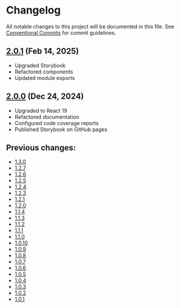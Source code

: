 
<Meta title='Changelog' />

# Changelog

All notable changes to this project will be documented in this file. See [Conventional Commits](https://www.conventionalcommits.org/en/v1.0.0/) for commit guidelines.

## [2.0.1](https://www.npmjs.com/package/chop-logic-components/v/2.0.1) (Feb 14, 2025)

- Upgraded Storybook
- Refactored components
- Updated module exports

## [2.0.0](https://www.npmjs.com/package/chop-logic-components/v/2.0.0) (Dec 24, 2024)

- Upgraded to React 19
- Refactored documentation
- Configured code coverage reports
- Published Storybook on GitHub pages

## Previous changes:

- [1.3.0](https://www.npmjs.com/package/chop-logic-components/v/1.3.0)
- [1.2.7](https://www.npmjs.com/package/chop-logic-components/v/1.2.7)
- [1.2.6](https://www.npmjs.com/package/chop-logic-components/v/1.2.6)
- [1.2.5](https://www.npmjs.com/package/chop-logic-components/v/1.2.5)
- [1.2.4](https://www.npmjs.com/package/chop-logic-components/v/1.2.4)
- [1.2.3](https://www.npmjs.com/package/chop-logic-components/v/1.2.3)
- [1.2.1](https://www.npmjs.com/package/chop-logic-components/v/1.2.1)
- [1.2.0](https://www.npmjs.com/package/chop-logic-components/v/1.2.0)
- [1.1.4](https://www.npmjs.com/package/chop-logic-components/v/1.1.4)
- [1.1.3](https://www.npmjs.com/package/chop-logic-components/v/1.1.3)
- [1.1.2](https://www.npmjs.com/package/chop-logic-components/v/1.1.2)
- [1.1.1](https://www.npmjs.com/package/chop-logic-components/v/1.1.1)
- [1.1.0](https://www.npmjs.com/package/chop-logic-components/v/1.1.0)
- [1.0.10](https://www.npmjs.com/package/chop-logic-components/v/1.0.10)
- [1.0.9](https://www.npmjs.com/package/chop-logic-components/v/1.0.9)
- [1.0.8](https://www.npmjs.com/package/chop-logic-components/v/1.0.8)
- [1.0.7](https://www.npmjs.com/package/chop-logic-components/v/1.0.7)
- [1.0.6](https://www.npmjs.com/package/chop-logic-components/v/1.0.6)
- [1.0.5](https://www.npmjs.com/package/chop-logic-components/v/1.0.5)
- [1.0.4](https://www.npmjs.com/package/chop-logic-components/v/1.0.4)
- [1.0.3](https://www.npmjs.com/package/chop-logic-components/v/1.0.3)
- [1.0.2](https://www.npmjs.com/package/chop-logic-components/v/1.0.2)
- [1.0.1](https://www.npmjs.com/package/chop-logic-components/v/1.0.1)

